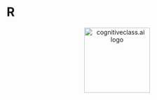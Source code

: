 # R

<center>
    <img src="https://cran.r-project.org/Rlogo.svg" width="150" alt="cognitiveclass.ai logo"  />
</center>

